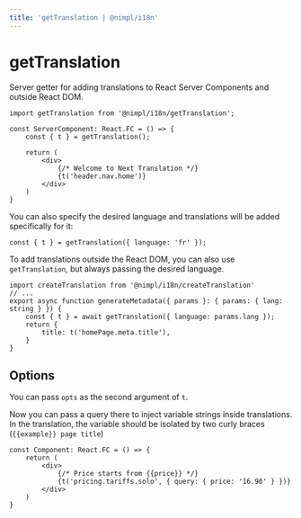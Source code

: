 ```yaml
---
title: 'getTranslation | @nimpl/i18n'
---
```


# getTranslation

Server getter for adding translations to React Server Components and outside React DOM.

```tsx
import getTranslation from '@nimpl/i18n/getTranslation';

const ServerComponent: React.FC = () => {
    const { t } = getTranslation();

    return (
        <div>
            {/* Welcome to Next Translation */}
            {t('header.nav.home')}
        </div>
    )
}
```

You can also specify the desired language and translations will be added specifically for it:

```tsx
const { t } = getTranslation({ language: 'fr' });
```

To add translations outside the React DOM, you can also use `getTranslation`, but always passing the desired language.

```tsx
import createTranslation from '@nimpl/i18n/createTranslation'
// ...
export async function generateMetadata({ params }: { params: { lang: string } }) {
    const { t } = await getTranslation({ language: params.lang });
    return {
        title: t('homePage.meta.title'),
    }
}
```

## Options

You can pass `opts` as the second argument of `t`.

Now you can pass a query there to inject variable strings inside translations. In the translation, the variable should be isolated by two curly braces (`{{example}} page title`)

```tsx
const Component: React.FC = () => {
    return (
        <div>
            {/* Price starts from {{price}} */}
            {t('pricing.tariffs.solo', { query: { price: '16.90' } })}
        </div>
    )
}
```
